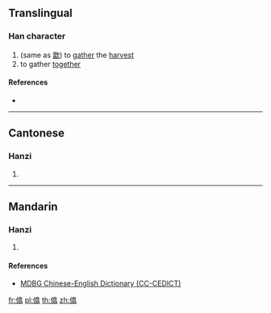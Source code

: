 ==Translingual==

===Han character===
{{Han char|rn=9|rad=人|as=12|sn=14|four=|canj=OORM|ids=⿰亻翕}}

# (same as [[歙]]) to [[gather]] the [[harvest]]
# to gather [[together]]

====References====
* {{Han ref|kx=0117.110|hdz=10220.100|uh=3486|ud=13446}}

----

==Cantonese==

===Hanzi===
{{yue-hanzi|jyut=[[kap1]]|y=kap1}}

# {{defn|lang=yue|sort=人12}}

----

==Mandarin==

===Hanzi===
{{cmn-hanzi|pin=[[chì]] ([[chi4]]), [[kè]] ([[ke4]]), [[xì]] ([[xi4]]), [[xiào]] ([[xiao4]]), [[yàn]] ([[yan4]])|wg=ch'ih<sup>4</sup>, k'o<sup>4</sup>, hsi<sup>4</sup>, hsiao<sup>4</sup>, yen<sup>4</sup>}}

# {{defn|lang=cmn|sort=人12}}

====References====
* [http://www.mdbg.net/chindict/chindict.php?page=worddict&wdrst=1&wdqb=%E3%92%86 MDBG Chinese-English Dictionary (CC-CEDICT)]

[[fr:㒆]]
[[pl:㒆]]
[[th:㒆]]
[[zh:㒆]]